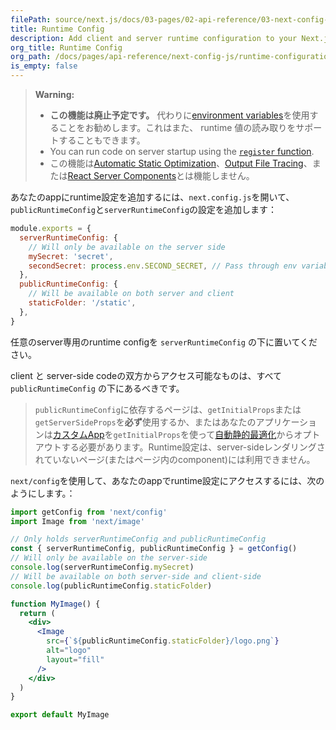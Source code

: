 ```yaml
---
filePath: source/next.js/docs/03-pages/02-api-reference/03-next-config-js/runtime-configuration.mdx
title: Runtime Config
description: Add client and server runtime configuration to your Next.js app.
org_title: Runtime Config
org_path: /docs/pages/api-reference/next-config-js/runtime-configuration
is_empty: false
---
```


> **Warning:**
>
> - **この機能は廃止予定です。** 代わりに[environment variables](/ja/javascript/next.js/v14/03-pages/01-building-your-application/06-configuring/03-environment-variables)を使用することをお勧めします。これはまた、 runtime 値の読み取りをサポートすることもできます。
> - You can run code on server startup using the [`register` function](/docs/app/building-your-application/optimizing/instrumentation).
> - この機能は[Automatic Static Optimization](/ja/javascript/next.js/v14/03-pages/01-building-your-application/02-rendering/04-automatic-static-optimization)、[Output File Tracing](/ja/javascript/next.js/v14/03-pages/02-api-reference/03-next-config-js/output#automatically-copying-traced-files)、または[React Server Components](/ja/javascript/next.js/v14/02-app/01-building-your-application/03-rendering/01-server-components)とは機能しません。

あなたのappにruntime設定を追加するには、`next.config.js`を開いて、`publicRuntimeConfig`と`serverRuntimeConfig`の設定を追加します：

```js:next.config.js
module.exports = {
  serverRuntimeConfig: {
    // Will only be available on the server side
    mySecret: 'secret',
    secondSecret: process.env.SECOND_SECRET, // Pass through env variables
  },
  publicRuntimeConfig: {
    // Will be available on both server and client
    staticFolder: '/static',
  },
}
```

任意のserver専用のruntime configを `serverRuntimeConfig` の下に置いてください。

client と server-side codeの双方からアクセス可能なものは、すべて `publicRuntimeConfig` の下にあるべきです。

> `publicRuntimeConfig`に依存するページは、`getInitialProps`または`getServerSideProps`を**必ず**使用するか、またはあなたのアプリケーションは[カスタムApp](/ja/javascript/next.js/v14/03-pages/01-building-your-application/01-routing/05-custom-app)を`getInitialProps`を使って[自動静的最適化](/ja/javascript/next.js/v14/03-pages/01-building-your-application/02-rendering/04-automatic-static-optimization)からオプトアウトする必要があります。Runtime設定は、server-sideレンダリングされていないページ(またはページ内のcomponent)には利用できません。

`next/config`を使用して、あなたのappでruntime設定にアクセスするには、次のようにします。：

```jsx
import getConfig from 'next/config'
import Image from 'next/image'

// Only holds serverRuntimeConfig and publicRuntimeConfig
const { serverRuntimeConfig, publicRuntimeConfig } = getConfig()
// Will only be available on the server-side
console.log(serverRuntimeConfig.mySecret)
// Will be available on both server-side and client-side
console.log(publicRuntimeConfig.staticFolder)

function MyImage() {
  return (
    <div>
      <Image
        src={`${publicRuntimeConfig.staticFolder}/logo.png`}
        alt="logo"
        layout="fill"
      />
    </div>
  )
}

export default MyImage
```
